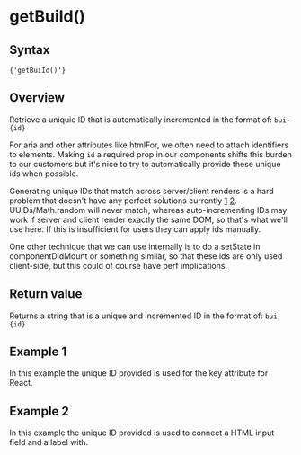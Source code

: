 

# getBuiId()

## Syntax

<Code>{'getBuiId()'}</Code>

## Overview

Retrieve a uniquie ID that is automatically incremented in the format of: `bui-{id}`

For aria and other attributes like htmlFor, we often need to attach identifiers to elements. Making `id` a required prop in our components shifts this burden to our customers but it's nice to try to automatically provide these unique ids when possible.

Generating unique IDs that match across server/client renders is a hard problem that doesn't have any perfect solutions currently [1][1] [2][2]. UUIDs/Math.random will never match, whereas auto-incrementing IDs may work if server and client render exactly the same DOM, so that's what we'll use here. If this is insufficient for users they can apply ids manually.

One other technique that we can use internally is to do a setState in componentDidMount or something similar, so that these ids are only used client-side, but this could of course have perf implications.

[1]: https://github.com/facebook/react/issues/5867
[2]: https://github.com/reactjs/rfcs/pull/32/files

## Return value

Returns a string that is a unique and incremented ID in the format of: `bui-{id}`

## Example 1

<CodeFromFile path="examples/utils/get-bui-id-map.tsx" />

In this example the unique ID provided is used for the key attribute for React.

## Example 2

<CodeFromFile path="examples/utils/get-bui-id-for.tsx" />

In this example the unique ID provided is used to connect a HTML input field and a label with.
